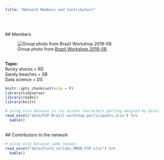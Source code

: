 ```yaml
---
title: "Network Members and Contributors"
---
```

<br>
<br>
## Members
<br>

![Group photo from [Brazil Workshop 2018-08](https://marinebon.github.io/p2p-brazil-workshop/).](images/P2P_group%20CebiMar_sm.JPG)

<br>
**Topic:** <br>
Rocky shores = RS <br>
Sandy beaches = SB <br>
Data science = DS <br>

```r
knitr::opts_chunk$set(echo = F)
library(tidyverse)
library(readxl)
library(knitr)
```

```r
# using xlsx because in csv accent characters getting mangled by Excel
read_excel("data/P2P-Brazil-workshop_participants.xlsx") %>%
  kable()
```
<br>
## Contributors to the network 
<br>
```r
# using xlsx because same reason
read_excel("data/Field_collabs_MBON_P2P.xlsx") %>%
  kable()
```
